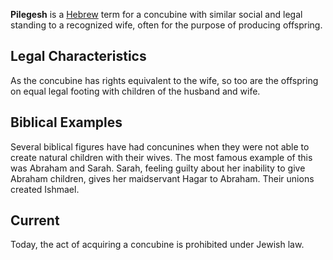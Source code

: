 '''Pilegesh''' is a [[Hebrew language|Hebrew]] term for a concubine with similar social and legal standing to a recognized wife, often for the purpose of producing offspring.

==Legal Characteristics==
As the concubine has rights equivalent to the wife, so too are the offspring on equal legal footing with children of the husband and wife.  
==Biblical Examples==
Several biblical figures have had concunines when they were not able to create natural children with their wives. The most famous example of this was Abraham and Sarah. Sarah, feeling guilty about her inability to give Abraham children, gives her maidservant Hagar to Abraham. Their unions created Ishmael. 

==Current==
Today, the act of acquiring a concubine is prohibited under Jewish law.

{{Vocab-stub}}
{{HeBible-stub}}
{{wikify}}